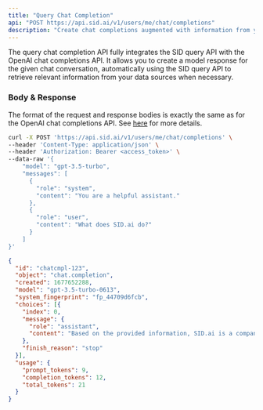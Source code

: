 ```yaml
---
title: "Query Chat Completion"
api: "POST https://api.sid.ai/v1/users/me/chat/completions"
description: "Create chat completions augmented with information from your data sources."
---
```

The query chat completion API fully integrates the SID query API with the OpenAI chat completions API.
It allows you to create a model response for the given chat conversation, 
automatically using the SID query API to retrieve relevant information from your data sources when necessary.

### Body & Response
The format of the request and response bodies is exactly the same as for the OpenAI chat completions API. 
See [here](https://platform.openai.com/docs/api-reference/chat/create) for more details.

<RequestExample>

```bash Example Request
curl -X POST 'https://api.sid.ai/v1/users/me/chat/completions' \
--header 'Content-Type: application/json' \
--header 'Authorization: Bearer <access_token>' \
--data-raw '{
    "model": "gpt-3.5-turbo",
    "messages": [
      {
        "role": "system",
        "content": "You are a helpful assistant."
      },
      {
        "role": "user",
        "content": "What does SID.ai do?"
      }
    ]
}'
```

</RequestExample>

<ResponseExample>

```json Response
{
  "id": "chatcmpl-123",
  "object": "chat.completion",
  "created": 1677652288,
  "model": "gpt-3.5-turbo-0613",
  "system_fingerprint": "fp_44709d6fcb",
  "choices": [{
    "index": 0,
    "message": {
      "role": "assistant",
      "content": "Based on the provided information, SID.ai is a company that offers a solution for developers to easily integrate all their customer's data",
    },
    "finish_reason": "stop"
  }],
  "usage": {
    "prompt_tokens": 9,
    "completion_tokens": 12,
    "total_tokens": 21
  }
}

```

</ResponseExample>
